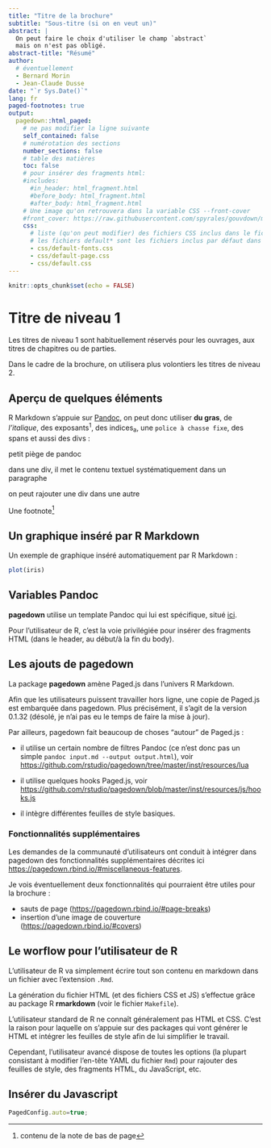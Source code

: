 ```yaml
---
title: "Titre de la brochure"
subtitle: "Sous-titre (si on en veut un)"
abstract: |
  On peut faire le choix d'utiliser le champ `abstract`
  mais on n'est pas obligé.
abstract-title: "Résumé"
author:
  # éventuellement
  - Bernard Morin
  - Jean-Claude Dusse
date: "`r Sys.Date()`"
lang: fr
paged-footnotes: true
output:
  pagedown::html_paged:
    # ne pas modifier la ligne suivante
    self_contained: false
    # numérotation des sections
    number_sections: false
    # table des matières
    toc: false
    # pour insérer des fragments html:
    #includes:
      #in_header: html_fragment.html
      #before_body: html_fragment.html
      #after_body: html_fragment.html
    # Une image qu'on retrouvera dans la variable CSS --front-cover
    #front_cover: https://raw.githubusercontent.com/spyrales/gouvdown/master/inst/resources/blocs_marque/gouvernement/Gouvernement_RVB.png
    css:
      # liste (qu'on peut modifier) des fichiers CSS inclus dans le ficher HTML en sortie
      # les fichiers default* sont les fichiers inclus par défaut dans pagedown
      - css/default-fonts.css
      - css/default-page.css
      - css/default.css
---
```


```r
knitr::opts_chunk$set(echo = FALSE)
```

# Titre de niveau 1

Les titres de niveau 1 sont habituellement réservés pour les ouvrages, aux titres de chapitres ou de parties. 

Dans le cadre de la brochure, on utilisera plus volontiers les titres de niveau 2.

## Aperçu de quelques éléments

R Markdown s'appuie sur [Pandoc](https://pandoc.org), on peut donc utiliser **du gras**, de _l'italique_, des exposants^1^, des indices~a~, une `police à chasse fixe`, des [spans]{#span-id .span-class} et aussi des divs :

::::: {#div-id .div-class}
petit piège de pandoc

dans une div, il met le contenu textuel systématiquement dans un paragraphe

::: {}
on peut rajouter une div dans une autre
:::

:::::

Une footnote^[contenu de la note de bas de page]

## Un graphique inséré par R Markdown {.custom-class}

Un exemple de graphique inséré automatiquement par R Markdown :

```r
plot(iris)
```

## Variables Pandoc

**pagedown** utilise un template Pandoc qui lui est spécifique, situé [ici](https://github.com/rstudio/pagedown/blob/master/inst/resources/html/paged.html).

Pour l'utilisateur de R, c'est la voie privilégiée pour insérer des fragments HTML (dans le header, au début/à la fin du body).

## Les ajouts de pagedown

La package **pagedown** amène Paged.js dans l'univers R Markdown.

Afin que les utilisateurs puissent travailler hors ligne, une copie de Paged.js est embarquée dans pagedown. Plus précisément, il s'agit de la version 0.1.32 (désolé, je n'ai pas eu le temps de faire la mise à jour).

Par ailleurs, pagedown fait beaucoup de choses "autour" de Paged.js :

- il utilise un certain nombre de filtres Pandoc (ce n'est donc pas un simple `pandoc input.md --output output.html`), voir <https://github.com/rstudio/pagedown/tree/master/inst/resources/lua>

- il utilise quelques hooks Paged.js, voir <https://github.com/rstudio/pagedown/blob/master/inst/resources/js/hooks.js>

- il intègre différentes feuilles de style basiques.

### Fonctionnalités supplémentaires

Les demandes de la communauté d'utilisateurs ont conduit à intégrer dans pagedown des fonctionnalités supplémentaires décrites ici <https://pagedown.rbind.io/#miscellaneous-features>.

Je vois éventuellement deux fonctionnalités qui pourraient être utiles pour la brochure :

- sauts de page (<https://pagedown.rbind.io/#page-breaks>)
- insertion d'une image de couverture (<https://pagedown.rbind.io/#covers>)

## Le worflow pour l'utilisateur de R

L'utilisateur de R va simplement écrire tout son contenu en markdown dans un fichier avec l'extension `.Rmd`.

La génération du fichier HTML (et des fichiers CSS et JS) s'effectue grâce au package R **rmarkdown** (voir le fichier `Makefile`).

L'utilisateur standard de R ne connaît généralement pas HTML et CSS. C'est la raison pour laquelle on s'appuie sur des packages qui vont générer le HTML et intégrer les feuilles de style afin de lui simplifier le travail.

Cependant, l'utilisateur avancé dispose de toutes les options (la plupart consistant à modifier l'en-tête YAML du fichier `Rmd`) pour rajouter des feuilles de style, des fragments HTML, du JavaScript, etc.

## Insérer du Javascript

```js
PagedConfig.auto=true;
```
